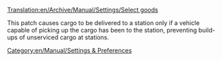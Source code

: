 [[Translation:en/Archive/Manual/Settings/Select goods]]


This patch causes cargo to be delivered to a station only if a vehicle capable of picking up the cargo has been to the station, preventing build-ups of unserviced cargo at stations.

[[Category:en/Manual/Settings & Preferences]]
{{en/Manual/Base Set/Industries/Stub}}